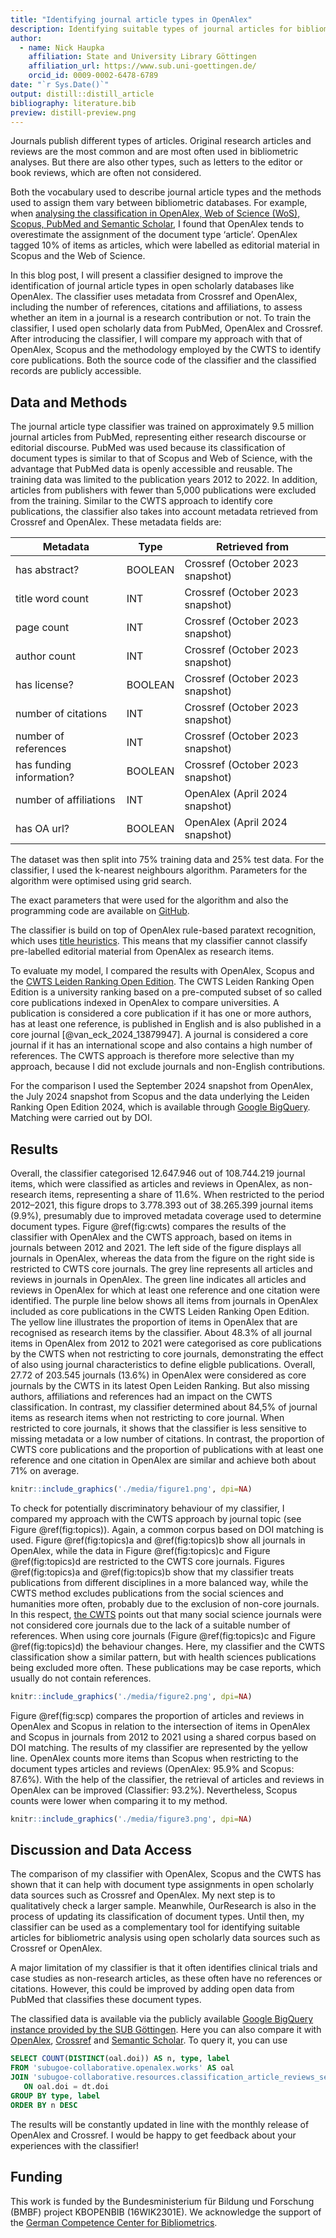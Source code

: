 ```yaml
---
title: "Identifying journal article types in OpenAlex"
description: Identifying suitable types of journal articles for bibliometric analyses is important. In this blog post, I present a document type classifier that helps to identify research contributions like original research articles using Crossref and OpenAlex. The classifier and classified OpenAlex records are openly available.
author:
  - name: Nick Haupka 
    affiliation: State and University Library Göttingen
    affiliation_url: https://www.sub.uni-goettingen.de/
    orcid_id: 0009-0002-6478-6789
date: "`r Sys.Date()`"
output: distill::distill_article
bibliography: literature.bib
preview: distill-preview.png
---
```


Journals publish different types of articles. 
Original research articles and reviews are the most common and are most often used in bibliometric analyses. 
But there are also other types, such as letters to the editor or book reviews, which are often not considered.

Both the vocabulary used to describe journal article types and the methods used to assign them vary between bibliometric databases. 
For example, when [analysing the classification in OpenAlex, Web of Science (WoS), Scopus, PubMed and Semantic Scholar](https://arxiv.org/abs/2406.15154), I found that OpenAlex tends to overestimate the assignment of the document type 'article'. OpenAlex tagged 10% of items as articles, which were labelled as editorial material in Scopus and the Web of Science.

In this blog post, I will present a classifier designed to improve the identification of journal article types in open scholarly databases like OpenAlex. 
The classifier uses metadata from Crossref and OpenAlex, including the number of references, citations and affiliations, to assess whether an item in a journal is a research contribution or not. 
To train the classifier, I used open scholarly data from PubMed, OpenAlex and Crossref.
After introducing the classifier, I will compare my approach with that of OpenAlex, Scopus and  the methodology employed by the CWTS to identify core publications.
Both the source code of the classifier and the classified records are publicly accessible.

## Data and Methods

The journal article type classifier was trained on approximately 9.5 million journal articles from PubMed, representing either research discourse or editorial discourse.
PubMed was used because its classification of document types is similar to that of Scopus and Web of Science, with the advantage that PubMed data is openly accessible and reusable. 
The training data was limited to the publication years 2012 to 2022. 
In addition, articles from publishers with fewer than 5,000 publications were excluded from the training. 
Similar to the CWTS approach to identify core publications, the classifier also takes into account metadata retrieved from Crossref and OpenAlex.
These metadata fields are:

| Metadata                 | Type    | Retrieved from                   | 
| -------------------------| --------|----------------------------------|
| has abstract?            | BOOLEAN | Crossref (October 2023 snapshot) |
| title word count         | INT     | Crossref (October 2023 snapshot) |
| page count               | INT     | Crossref (October 2023 snapshot) |
| author count             | INT     | Crossref (October 2023 snapshot) |
| has license?             | BOOLEAN | Crossref (October 2023 snapshot) |
| number of citations      | INT     | Crossref (October 2023 snapshot) |
| number of references     | INT     | Crossref (October 2023 snapshot) |
| has funding information? | BOOLEAN | Crossref (October 2023 snapshot) |
| number of affiliations   | INT     | OpenAlex (April 2024 snapshot)   |
| has OA url?              | BOOLEAN | OpenAlex (April 2024 snapshot)   |


The dataset was then split into 75% training data and 25% test data. 
For the classifier, I used the k-nearest neighbours algorithm.
Parameters for the algorithm were optimised using grid search. 

<aside>The exact parameters that were used for the algorithm and also the programming code are available on [GitHub](https://github.com/naustica/openalex_doctypes/tree/classifier/classifier). </aside>

The classifier is build on top of OpenAlex rule-based paratext recognition, which uses [title heuristics](https://github.com/ourresearch/openalex-guts/blob/main/detective/work_type_detective.py). 
This means that my classifier cannot classify pre-labelled editorial material from OpenAlex as research items. 

To evaluate my model, I compared the results with OpenAlex, Scopus and the [CWTS Leiden Ranking Open Edition](https://open.leidenranking.com). 
The CWTS Leiden Ranking Open Edition is a university ranking based on a pre-computed subset of so called core publications indexed in OpenAlex to compare universities. 
A publication is considered a core publication if it has one or more authors, has at least one reference, is published in English and is also published in a core journal [@van_eck_2024_13879947]. 
A journal is considered a core journal if it has an international scope and also contains a high number of references. The CWTS approach is therefore more selective than my approach, because I did not exclude journals and non-English contributions.

For the comparison I used the September 2024 snapshot from OpenAlex, the July 2024 snapshot from Scopus and the data underlying the Leiden Ranking Open Edition 2024, which is available through [Google BigQuery](https://open.leidenranking.com/resources). Matching were carried out by DOI. 
 
## Results

 Overall, the classifier categorised  12.647.946 out of 108.744.219 journal items, which were classified as articles and reviews in OpenAlex, as non-research items, representing a share of  11.6%. When restricted to the period 2012–2021, this figure drops to 3.778.393 out of 38.265.399 journal items  (9.9%), presumably due to improved metadata coverage used to determine document types.  Figure \@ref(fig:cwts) compares the results of the classifier with OpenAlex and the CWTS approach, based on items in journals between 2012 and 2021. The left side of the figure displays all journals in OpenAlex, whereas the data from the figure on the right side is restricted to CWTS core journals. The grey line represents all articles and reviews in journals in OpenAlex. The green line indicates all articles and reviews in OpenAlex for which at least one reference and one citation were identified. The purple line below shows all items from journals in OpenAlex included as core publications in the CWTS Leiden Ranking Open Edition. The yellow line illustrates the proportion of items in OpenAlex that are recognised as research items by the classifier. About 48.3% of all journal items in OpenAlex from 2012 to 2021 were categorised as core publications by the CWTS when not restricting to core journals, demonstrating the effect of also using journal characteristics to define eligble publications. Overall, 27.72 of 203.545 journals (13.6%) in OpenAlex were considered as core journals by the CWTS in its latest Open Leiden Ranking. But also missing authors, affiliations and references had an impact on the CWTS classification. In contrast, my classifier determined about 84,5% of journal items as research items when not restricting to core journal. When restricted to core journals,  it shows that the classifier is less sensitive to missing metadata or a low number of citations. In contrast, the proportion of CWTS core publications and the proportion of publications with at least one reference and one citation in OpenAlex are similar and achieve both about 71% on average. 
 

```r
knitr::include_graphics('./media/figure1.png', dpi=NA)
```

To check for potentially discriminatory behaviour of my classifier, I compared my approach with the CWTS approach by journal topic (see Figure \@ref(fig:topics)). Again, a common corpus based on DOI matching is used. Figure \@ref(fig:topics)a and \@ref(fig:topics)b show all journals in OpenAlex, while the data in Figure \@ref(fig:topics)c and Figure \@ref(fig:topics)d are restricted to the CWTS core journals. Figures \@ref(fig:topics)a and \@ref(fig:topics)b show that my classifier treats publications from different disciplines in a more balanced way, while the CWTS method excludes publications from the social sciences and humanities more often, probably due to the exclusion of non-core journals. In this respect, [the CWTS](https://www.leidenranking.com/information/indicators) points out that many social science journals were not considered core journals due to the lack of a suitable number of references. When using core journals (Figure \@ref(fig:topics)c and Figure \@ref(fig:topics)d) the behaviour changes. Here, my classifier and the CWTS classification show a similar pattern, but with health sciences publications being excluded more often. These publications may be case reports, which usually do not contain references.

```r
knitr::include_graphics('./media/figure2.png', dpi=NA)
```

Figure \@ref(fig:scp) compares the proportion of articles and reviews in OpenAlex and Scopus in relation to the intersection of items in OpenAlex and Scopus in journals from 2012 to 2021 using a shared corpus based on DOI matching. The results of my classifier are represented by the yellow line. 
OpenAlex counts more items than Scopus when restricting to the document types articles and reviews (OpenAlex: 95.9% and Scopus: 87.6%). 
With the help of the classifier, the retrieval of articles and reviews in OpenAlex can be improved (Classifier: 93.2%). 
Nevertheless, Scopus counts were lower when comparing it to my method.

```r
knitr::include_graphics('./media/figure3.png', dpi=NA)
```

## Discussion and Data Access

The comparison of my classifier with OpenAlex, Scopus and the CWTS has shown that it can help with document type assignments in open scholarly data sources such as Crossref and OpenAlex. My next step is to qualitatively check a larger sample. Meanwhile, OurResearch is also in the process of updating its classification of document types. Until then, my classifier can be used as a complementary tool for identifying suitable articles for bibliometric analysis using open scholarly data sources such as Crossref or OpenAlex.

A major limitation of my classifier is that it often identifies clinical trials and case studies as non-research articles, as these often have no references or citations. However, this could be improved by adding open data from PubMed that classifies these document types. 

The classified data is available via the publicly available [Google BigQuery instance provided by the SUB Göttingen](https://console.cloud.google.com/bigquery?ws=!1m4!1m3!3m2!1ssubugoe-collaborative!2sresources). Here you can also compare it with [OpenAlex](https://console.cloud.google.com/bigquery?ws=!1m4!1m3!3m2!1ssubugoe-collaborative!2sopenalex), [Crossref](https://console.cloud.google.com/bigquery?ws=!1m4!1m3!3m2!1ssubugoe-collaborative!2scr_instant) and [Semantic Scholar](https://console.cloud.google.com/bigquery?ws=!1m4!1m3!3m2!1ssubugoe-collaborative!2ssemantic_scholar). To query it, you can use

```sql
SELECT COUNT(DISTINCT(oal.doi)) AS n, type, label
FROM 'subugoe-collaborative.openalex.works' AS oal
JOIN 'subugoe-collaborative.resources.classification_article_reviews_september_2024' AS dt
   ON oal.doi = dt.doi
GROUP BY type, label
ORDER BY n DESC
```

The results will be constantly updated in line with the monthly release of OpenAlex and Crossref. I would be happy to get feedback about your experiences with the classifier!

## Funding {.appendix}

This work is funded by the Bundesministerium für Bildung und Forschung (BMBF) project  KBOPENBIB (16WIK2301E). We acknowledge the support of the [German Competence Center for Bibliometrics](https://bibliometrie.info/).